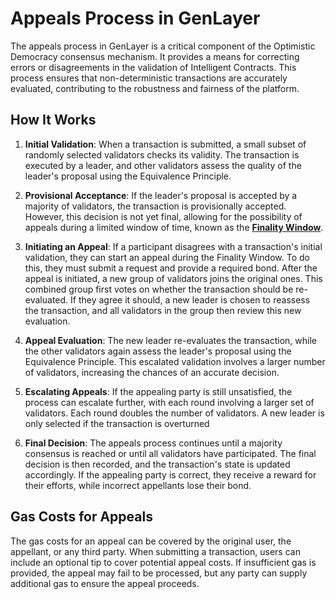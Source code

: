 # Appeals Process in GenLayer

The appeals process in GenLayer is a critical component of the Optimistic Democracy consensus mechanism. It provides a means for correcting errors or disagreements in the validation of Intelligent Contracts. This process ensures that non-deterministic transactions are accurately evaluated, contributing to the robustness and fairness of the platform.

## How It Works

1. **Initial Validation**: When a transaction is submitted, a small subset of randomly selected validators checks its validity. The transaction is executed by a leader, and other validators assess the quality of the leader's proposal using the Equivalence Principle.

2. **Provisional Acceptance**: If the leader's proposal is accepted by a majority of validators, the transaction is provisionally accepted. However, this decision is not yet final, allowing for the possibility of appeals during a limited window of time, known as the **[Finality Window](/concept/optimistic-democracy/finality)**.

3. **Initiating an Appeal**:  If a participant disagrees with a transaction's initial validation, they can start an appeal during the Finality Window. To do this, they must submit a request and provide a required bond. After the appeal is initiated, a new group of validators joins the original ones. This combined group first votes on whether the transaction should be re-evaluated. If they agree it should, a new leader is chosen to reassess the transaction, and all validators in the group then review this new evaluation.

4. **Appeal Evaluation**: The new leader re-evaluates the transaction, while the other validators again assess the leader's proposal using the Equivalence Principle. This escalated validation involves a larger number of validators, increasing the chances of an accurate decision.

5. **Escalating Appeals**:  If the appealing party is still unsatisfied, the process can escalate further, with each round involving a larger set of validators. Each round doubles the number of validators. A new leader is only selected if the transaction is overturned

6. **Final Decision**: The appeals process continues until a majority consensus is reached or until all validators have participated. The final decision is then recorded, and the transaction's state is updated accordingly. If the appealing party is correct, they receive a reward for their efforts, while incorrect appellants lose their bond.

## Gas Costs for Appeals

The gas costs for an appeal can be covered by the original user, the appellant, or any third party. When submitting a transaction, users can include an optional tip to cover potential appeal costs. If insufficient gas is provided, the appeal may fail to be processed, but any party can supply additional gas to ensure the appeal proceeds.
